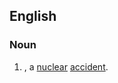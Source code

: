 {{also|broken arrow}}

==English==

===Noun===
{{en-noun|head=[[Broken]] [[Arrow]]}}

# {{context|US|euphemistic|lang=en}} {{alternative spelling of|broken arrow|nodot=1|lang=en}}, a [[nuclear]] [[accident]].